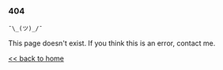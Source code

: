 
<Head title="404" />

### 404

`¯\_(ツ)_/¯`

This page doesn't exist. If you think this is an error, <Link to="/contact">contact me</Link>.

[<< back to home](/)